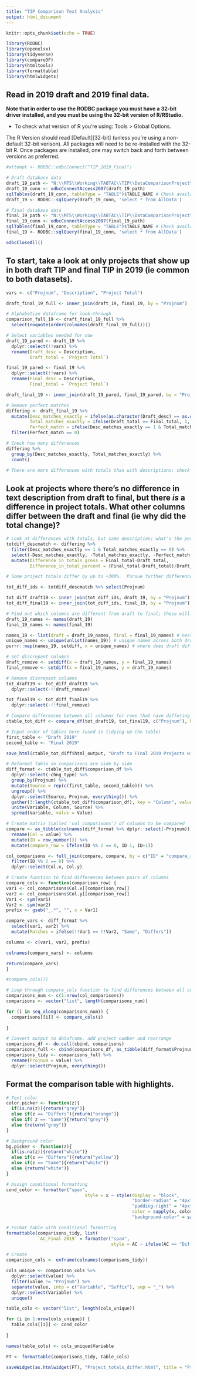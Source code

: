 ```yaml
---
title: "TIP Comparison Text Analysis"
output: html_document
---
```


```r
knitr::opts_chunk$set(echo = TRUE)

library(RODBC)
library(openxlsx)
library(tidyverse)
library(compareDF)
library(htmltools)
library(formattable)
library(htmlwidgets)
```

## Read in 2019 draft and 2019 final data.

**Note that in order to use the RODBC package you must have a 32-bit driver installed, and you must be using the 32-bit version of R/RStudio.**

* To check what version of R you're using: Tools > Global Options.

The R Version should read [Default][32-bit] (unless you're using a non-default 32-bit verison).  All packages will need to be re-installed with the 32-bit R.  Once packages are installed, one may switch back and forth between versions as preferred.

```r
#attempt <- RODBC::odbcConnect("TIP_2019_Final")

# Draft database data
draft_19_path <- "N:\\MTS\\Working\\TABTAC\\TIP\\DataComparisonProject\\2019Draft.accdb"
draft_19_conn <- odbcConnectAccess2007(draft_19_path)
sqlTables(draft_19_conn, tableType = "TABLE")$TABLE_NAME # Check available tables
draft_19 <- RODBC::sqlQuery(draft_19_conn, 'select * from AllData')

# Final database data
final_19_path <- "N:\\MTS\\Working\\TABTAC\\TIP\\DataComparisonProject\\2019_Final.accdb"
final_19_conn <- odbcConnectAccess2007(final_19_path)
sqlTables(final_19_conn, tableType = "TABLE")$TABLE_NAME # Check available tables
final_19 <- RODBC::sqlQuery(final_19_conn, 'select * from AllData')

odbcCloseAll()
```

## To start, take a look at only projects that show up in **both** draft TIP and final TIP in 2019 (ie common to both datasets).

```r
vars <- c("Projnum", "Description", "Project Total")

draft_final_19_full <- inner_join(draft_19, final_19, by = "Projnum")

# Alphabetize dataframe for look-through                                  
comparison_full_19 <- draft_final_19_full %>%
  select(noquote(order(colnames(draft_final_19_full))))

# Select variables needed for now
draft_19_pared <- draft_19 %>%
  dplyr::select(!!vars) %>%
  rename(Draft_desc = Description,
         Draft_total = `Project Total`)

final_19_pared <- final_19 %>%
  dplyr::select(!!vars) %>%
  rename(Final_desc = Description,
         Final_total = `Project Total`)

draft_final_19 <- inner_join(draft_19_pared, final_19_pared, by = "Projnum")

# Remove perfect matches
differing <- draft_final_19 %>%
  mutate(Desc_matches_exactly = ifelse(as.character(Draft_desc) == as.character(Final_desc), 1, 0),
         Total_matches_exactly = ifelse(Draft_total == Final_total, 1, 0),
         Perfect_match = ifelse(Desc_matches_exactly == 1 & Total_matches_exactly == 1, 1, 0)) %>%
  filter(Perfect_match == 0)

# Check how many differences
differing %>%
  group_by(Desc_matches_exactly, Total_matches_exactly) %>%
  count()

# There are more differences with totals than with descriptions; check out differences in totals first

```

## Look at projects where there's no difference in text description from draft to final, but there *is* a difference in project totals.  What other columns differ between the draft and final (ie why did the total change)?

```r
# Look at differences with totals, but same description; what's the percent difference in total?  If it's minimal, may not be worth pursuing
totdiff_descmatch <- differing %>%
  filter(Desc_matches_exactly == 1 & Total_matches_exactly == 0) %>%
  select(-Desc_matches_exactly, -Total_matches_exactly, -Perfect_match, -Final_desc, -Draft_desc) %>%
  mutate(Difference_in_totals_gross = Final_total-Draft_total,
         Difference_in_total_percent = (Final_total-Draft_total)/Draft_total*100)

# Some project totals differ by up to +300%.  Pursue further differences

tot_diff_ids <- totdiff_descmatch %>% select(Projnum)

tot_diff_draft19 <- inner_join(tot_diff_ids, draft_19, by = "Projnum")
tot_diff_final19 <- inner_join(tot_diff_ids, final_19, by = "Projnum")

# Find out which columns are different from draft to final; these will need to be dropped to use compare_df
draft_19_names <- names(draft_19)
final_19_names <- names(final_19)

names_19 <- list(draft = draft_19_names, final = final_19_names) # nested list of 2
unique_names <- unique(unlist(names_19)) # unique names across both draft and final
purrr::map(names_19, setdiff, x = unique_names) # where does draft differ from final and final from draft?

# Set discrepant columns
draft_remove <- setdiff(x = draft_19_names, y = final_19_names)
final_remove <- setdiff(x = final_19_names, y = draft_19_names)

# Remove discrepant columns
tot_draft19 <- tot_diff_draft19 %>%
  dplyr::select(-!!draft_remove)

tot_final19 <- tot_diff_final19 %>%
  dplyr::select(-!!final_remove)

# Compare differences between all columns for rows that have differing totals, but not differing text descriptions - note that both dataframes are included in html output as ordinal lines
ctable_tot_diff <- compare_df(tot_draft19, tot_final19, c("Projnum"), keep_unchanged_cols = F)

# Input order of tables here (used in tidying up the table)
first_table <- "Draft 2019"
second_table <- "Final 2019"

save_html(ctable_tot_diff$html_output, "Draft to Final 2019 Projects with Differing Totals.html")

# Reformat table so comparisons are side by side
diff_format <- ctable_tot_diff$comparison_df %>%
  dplyr::select(-chng_type) %>%
  group_by(Projnum) %>%
  mutate(Source = rep(c(first_table, second_table))) %>%
  ungroup() %>%
  dplyr::select(Source, Projnum, everything()) %>%
  gather(3:length(ctable_tot_diff$comparison_df), key = "Column", value = "Value") %>%
  unite(Variable, Column, Source) %>%
  spread(Variable, value = Value)

# Create matrix (called 'col_comparisons') of columns to be compared
compare <- as_tibble(colnames(diff_format %>% dplyr::select(-Projnum))) %>%
  rename(Col = value) %>%
  mutate(ID = row_number()) %>%
  mutate(compare_row = ifelse(ID %% 2 == 0, ID-1, ID+1))

col_comparisons <- full_join(compare, compare, by = c("ID" = "compare_row")) %>%
  filter(ID %% 2 == 0) %>%
  dplyr::select(Col.x, Col.y)

# Create function to find differences between pairs of columns
compare_cols <- function(comparison_row) {
var1 <- col_comparisons$Col.x[[comparison_row]]
var2 <- col_comparisons$Col.y[[comparison_row]]
Var1 <- sym(var1)
Var2 <- sym(var2)
prefix <- gsub("_.*", "", x = Var1)

compare_vars <- diff_format %>%
  select(var1, var2) %>%
  mutate(Matches = ifelse(!!Var1 == !!Var2, "Same", "Differs"))

columns <- c(var1, var2, prefix)

colnames(compare_vars) <- columns

return(compare_vars)
}

#compare_cols(7)

# Loop through compare_cols function to find differences between all columns
comparisons_num <- c(1:nrow(col_comparisons))
comparisons <- vector("list", length(comparisons_num))

for (i in seq_along(comparisons_num)) {
  comparisons[[i]] <- compare_cols(i)
  
}

# Convert output to dataframe, add project number and rearrange
comparisons_df <- do.call(cbind, comparisons)
comparisons_full <- cbind(comparisons_df, as_tibble(diff_format$Projnum))
comparisons_tidy <- comparisons_full %>%
  rename(Projnum = value) %>%
  dplyr::select(Projnum, everything())

```

## Format the comparison table with highlights.

```r
# Text color
color.picker <- function(z){
  if(is.na(z)){return("grey")}
  else if(z == "Differs"){return("orange")}
  else if( z == "Same"){return("grey")}
  else {return("grey")}
}

# Background color
bg.picker <- function(z){
  if(is.na(z)){return("white")}
  else if(z == "Differs"){return("yellow")}
  else if(z == "Same"){return("white")}
  else {return("white")}
}

# Assign conditional formatting
cond_color <- formatter("span",
                              style = x ~ style(display = "block",
                                                "border-radius" = "4px",
                                                "padding-right" = "4px",
                                                color = sapply(x, color.picker),
                                                "background-color" = sapply(x, bg.picker)))

# Format table with conditional formatting
formattable(comparisons_tidy, list(
            `AC_Final 2019` = formatter("span",
                                        style = AC ~ ifelse(AC == "Differs", "background-color: yellow", "background-color: red"))))

# Create 
comparison_cols <- enframe(colnames(comparisons_tidy))

cols_unique <- comparison_cols %>%
  dplyr::select(value) %>%
  filter(value != "Projnum") %>%
  separate(value, into = c("Variable", "Suffix"), sep = "_") %>%
  dplyr::select(Variable) %>%
  unique()

table_cols <- vector("list", length(cols_unique))

for (i in 1:nrow(cols_unique)) {
  table_cols[[i]] <- cond_color
  
}

names(table_cols) <- cols_unique$Variable

FT <- formattable(comparisons_tidy, table_cols)

saveWidget(as.htmlwidget(FT), "Project_totals_differ.html", title = "Projects with differing totals, but no difference in descriptions")
```




